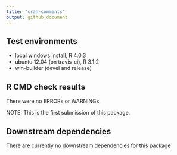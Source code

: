 ```yaml
---
title: "cran-comments"
output: github_document
---
```


## Test environments
* local windows install, R 4.0.3
* ubuntu 12.04 (on travis-ci), R 3.1.2
* win-builder (devel and release)

## R CMD check results
There were no ERRORs or WARNINGs. 

NOTE: This is the first submission of this package.

## Downstream dependencies
There are currently no downstream dependencies for this package
